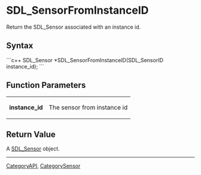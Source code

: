 <!-- pragma section-numbers off -->
<!-- pragma disable-camelcase -->

= SDL_SensorFromInstanceID =
Return the SDL_Sensor associated with an instance id.


== Syntax ==
```c++
SDL_Sensor *SDL_SensorFromInstanceID(SDL_SensorID instance_id);
```

== Function Parameters ==
{|
|'''instance_id'''
|The sensor from instance id
|}

== Return Value ==
A [[SDL_Sensor]] object.

----
[[CategoryAPI]], [[CategorySensor]]
